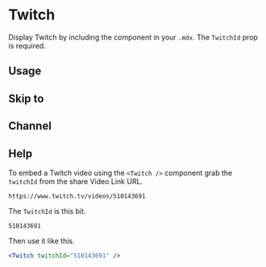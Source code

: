 

<Meta title="Components/Twitch" component={Twitch} />

# Twitch

Display Twitch by including the component in your `.mdx`. The `TwitchId` prop is required.

<ArgsTable of={Twitch} />

## Usage

<Canvas>
  <Story name="usage">
    <Twitch twitchId="1143664302" parent="www.mdx-embed.com" />
  </Story>
</Canvas>

## Skip to

<Canvas>
  <Story name="skipTo">
    <Twitch
      twitchId="1143664302"
      skipTo={{
        h: 1,
        m: 1,
        s: 53,
      }}
      parent="www.mdx-embed.com"
    />
  </Story>
</Canvas>

## Channel

<Canvas>
  <Story name="channel">
    <Twitch channel="gatsbyjs" parent="www.mdx-embed.com" />
  </Story>
</Canvas>

## Help

<Story name="help" />

To embed a Twitch video using the `<Twitch />` component grab the `twitchId` from the share Video Link URL.

```
https://www.twitch.tv/videos/510143691
```

The `TwitchId` is this bit.

```
510143691
```

Then use it like this.

```jsx
<Twitch twitchId="510143691" />
```
